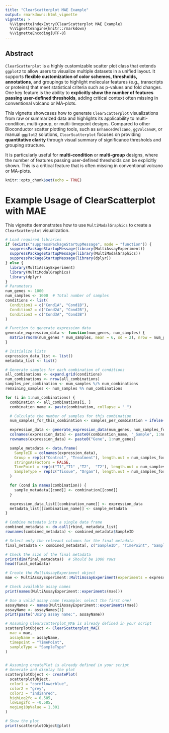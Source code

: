 ```yaml
---
title: "ClearScatterplot MAE Example"
output: rmarkdown::html_vignette
vignette: >
  %\VignetteIndexEntry{ClearScatterplot MAE Example}
  %\VignetteEngine{knitr::rmarkdown}
  %\VignetteEncoding{UTF-8}
---
```


## Abstract

`ClearScatterplot` is a highly customizable scatter plot class that extends `ggplot2` to allow users to visualize multiple datasets in a unified layout. It supports **flexible customization of color schemes, thresholds, annotations**, and groupings to highlight molecular features (e.g., transcripts or proteins) that meet statistical criteria such as p-values and fold changes. One key feature is the ability to **explicitly show the number of features passing user-defined thresholds**, adding critical context often missing in conventional volcano or MA-plots.

This vignette showcases how to generate `ClearScatterplot` visualizations from raw or summarized data and highlights its applicability to multi-condition, multi-group, or multi-timepoint designs. Compared to other Bioconductor scatter plotting tools, such as `EnhancedVolcano`, `ggVolcanoR`, or manual `ggplot2` solutions, `ClearScatterplot` focuses on providing **quantitative clarity** through visual summary of significance thresholds and grouping structure.

It is particularly useful for **multi-condition** or **multi-group** designs, where the number of features passing user-defined thresholds can be explicitly shown. This is a critical feature that is often missing in conventional volcano or MA-plots.

```r
knitr::opts_chunk$set(echo = TRUE)
```

# Example Usage of ClearScatterplot with MAE

This vignette demonstrates how to use `MultiModalGraphics` to create a `ClearScatterplot` visualization.

```r
# Load required libraries
if (exists("suppressPackageStartupMessage", mode = "function")) {
  suppressPackageStartupMessage(library(MultiAssayExperiment))
  suppressPackageStartupMessage(library(MultiModalGraphics))
  suppressPackageStartupMessage(library(dplyr))
} else {
  library(MultiAssayExperiment)
  library(MultiModalGraphics)
  library(dplyr)
}
# Parameters
num_genes <- 1000
num_samples <- 1000  # Total number of samples
conditions <- list(
  Condition1 = c("Cond1A", "Cond1B"),
  Condition2 = c("Cond2A", "Cond2B"),
  Condition3 = c("Cond3A", "Cond3B")
)

# Function to generate expression data
generate_expression_data <- function(num_genes, num_samples) {
  matrix(rnorm(num_genes * num_samples, mean = 6, sd = 2), nrow = num_genes, ncol = num_samples)
}

# Initialize lists
expression_data_list <- list()
metadata_list <- list()

# Generate samples for each combination of conditions
all_combinations <- expand.grid(conditions)
num_combinations <- nrow(all_combinations)
samples_per_combination <- num_samples %/% num_combinations
remaining_samples <- num_samples %% num_combinations

for (i in 1:num_combinations) {
  combination <- all_combinations[i, ]
  combination_name <- paste(combination, collapse = "_")

  # Calculate the number of samples for this combination
  num_samples_for_this_combination <- samples_per_combination + ifelse(i <= remaining_samples, 1, 0)

  expression_data <- generate_expression_data(num_genes, num_samples_for_this_combination)
  colnames(expression_data) <- paste0(combination_name, "_Sample", 1:num_samples_for_this_combination)
  rownames(expression_data) <- paste0("Gene", 1:num_genes)

  sample_metadata <- data.frame(
    SampleID = colnames(expression_data),
    Group = rep(c("Control", "Treatment"), length.out = num_samples_for_this_combination),
    stringsAsFactors = FALSE,
    TimePoint = rep(c("T1","T1" ,"T2",  "T2"), length.out = num_samples_for_this_combination),  # Example time points
    SampleType = rep(c("Tissue", "Organ"), length.out = num_samples_for_this_combination)  # Example sample types
  )

  for (cond in names(combination)) {
    sample_metadata[[cond]] <- combination[[cond]]
  }

  expression_data_list[[combination_name]] <- expression_data
  metadata_list[[combination_name]] <- sample_metadata
}

# Combine metadata into a single data frame
combined_metadata <- do.call(rbind, metadata_list)
rownames(combined_metadata) <- combined_metadata$SampleID

# Select only the relevant columns for the final metadata
final_metadata <- combined_metadata[, c("SampleID", "TimePoint", "SampleType", "Group", "Condition1", "Condition2", "Condition3")]

# Check the size of the final metadata
print(dim(final_metadata))  # Should be 1000 rows
head(final_metadata)

# Create the MultiAssayExperiment object
mae <- MultiAssayExperiment::MultiAssayExperiment(experiments = expression_data_list, colData = final_metadata)

# Check available assay names
print(names(MultiAssayExperiment::experiments(mae)))

# Use a valid assay name (example: select the first one)
assayNames <- names(MultiAssayExperiment::experiments(mae))
assayName <- assayNames[1]
print(paste("Using assay name:", assayName))

# Assuming ClearScatterplot_MAE is already defined in your script
scatterplotObject <- ClearScatterplot_MAE(
  mae = mae,
  assayName = assayName,
  timepoint = "TimePoint",
  sampleType = "SampleType"
)


# Assuming createPlot is already defined in your script
# Generate and display the plot
scatterplotObject <- createPlot(
  scatterplotObject,
  color1 = "cornflowerblue",
  color2 = "grey",
  color3 = "indianred",
  highLog2fc = 0.585,
  lowLog2fc = -0.585,
  negLog10pValue = 1.301
)

# Show the plot
print(scatterplotObject@plot)

```
